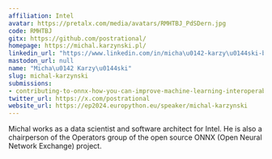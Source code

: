 ```yaml
---
affiliation: Intel
avatar: https://pretalx.com/media/avatars/RMHTBJ_PdSDern.jpg
code: RMHTBJ
gitx: https://github.com/postrational/
homepage: https://michal.karzynski.pl/
linkedin_url: "https://www.linkedin.com/in/micha\u0142-karzy\u0144ski-ba37a79"
mastodon_url: null
name: "Micha\u0142 Karzy\u0144ski"
slug: michal-karzynski
submissions:
- contributing-to-onnx-how-you-can-improve-machine-learning-interoperability
twitter_url: https://x.com/postrational
website_url: https://ep2024.europython.eu/speaker/michal-karzynski
---
```


Michal works as a data scientist and software architect for Intel. He is also a chairperson of the Operators group of the open source ONNX (Open Neural Network Exchange) project.
